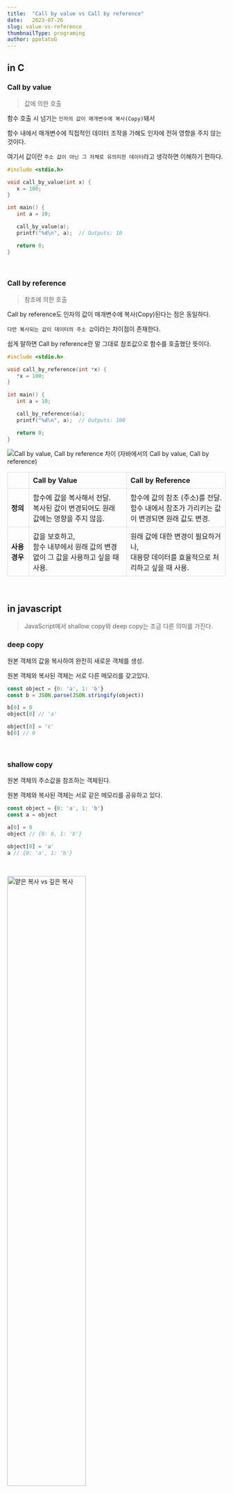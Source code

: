 ```yaml
---
title:  "Call by value vs Call by reference"
date:   2023-07-26
slug: value-vs-reference
thumbnailType: programing
author: ppotatoG
---
```


## in C

### Call by value
> 값에 의한 호출

함수 호출 시 넘기는 `인자의 값이 매개변수에 복사(Copy)`돼서

함수 내에서 매개변수에 직접적인 데이터 조작을 가해도 인자에 전혀 영향을 주지 않는 것이다.

여기서 값이란 `주소 값이 아닌 그 자체로 유의미한 데이터`라고 생각하면 이해하기 편하다.

```c
#include <stdio.h>

void call_by_value(int x) {
   x = 100;
}

int main() {
   int a = 10;

   call_by_value(a);
   printf("%d\n", a);  // Outputs: 10

   return 0;
}
```

<br />

### Call by reference
> 참조에 의한 호출

Call by reference도 인자의 값이 매개변수에 복사(Copy)된다는 점은 동일하다.

`다만 복사되는 값이 데이터의 주소 값`이라는 차이점이 존재한다.

쉽게 말하면 Call by reference란 말 그대로 참조값으로 함수를 호출했단 뜻이다.

```c
#include <stdio.h>

void call_by_reference(int *x) {
   *x = 100;
}

int main() {
   int a = 10;

   call_by_reference(&a);
   printf("%d\n", a);  // Outputs: 100

   return 0;
}
```

![Call by value, Call by reference 차이 (자바에서의 Call by value, Call by reference)](https://blog.kakaocdn.net/dn/4aMO7/btrCye8rY71/o8bpjuDRXaM6KxNahkPRW0/img.gif)

<table style="border-collapse: collapse; width: 100%;">
    <colgroup>
        <col width="10%" />
        <col width="*" />
        <col width="*" />
    </colgroup>
    <thead>
    <tr>
        <th style="border: 1px solid #dddddd; padding: 8px; text-align: left;">&nbsp;</th>
        <th style="border: 1px solid #dddddd; padding: 8px; text-align: left;">Call by Value</th>
        <th style="border: 1px solid #dddddd; padding: 8px; text-align: left;">Call by Reference</th>
    </tr>
    </thead>
    <tbody>
    <tr>
        <td style="border: 1px solid #dddddd; padding: 8px; text-align: left;"><strong>정의</strong></td>
        <td style="border: 1px solid #dddddd; padding: 8px; text-align: left;">함수에 값을 복사해서 전달.<br /> 복사된 값이 변경되어도 원래 값에는 영향을 주지 않음.</td>
        <td style="border: 1px solid #dddddd; padding: 8px; text-align: left;">함수에 값의 참조 (주소)를 전달.<br /> 함수 내에서 참조가 가리키는 값이 변경되면 원래 값도 변경.</td>
    </tr>
    <tr>
        <td style="border: 1px solid #dddddd; padding: 8px; text-align: left;"><strong>사용 경우</strong></td>
        <td style="border: 1px solid #dddddd; padding: 8px; text-align: left;">값을 보호하고,<br /> 함수 내부에서 원래 값의 변경 없이 그 값을 사용하고 싶을 때 사용.</td>
        <td style="border: 1px solid #dddddd; padding: 8px; text-align: left;">원래 값에 대한 변경이 필요하거나,<br /> 대용량 데이터를 효율적으로 처리하고 싶을 때 사용.</td>
    </tr>
    </tbody>
</table>

<br />

## in javascript
> JavaScript에서 shallow copy와 deep copy는 조금 다른 의미를 가진다.

### deep copy

원본 객체의 값을 복사하여 완전히 새로운 객체를 생성.

원본 객체와 복사된 객체는 서로 다른 메모리를 갖고있다.

```javascript
const object = {0: 'a', 1: 'b'}
const b = JSON.parse(JSON.stringify(object))

b[0] = 0
object[0] // 'a'

object[0] = 'c'
b[0] // 0
```

<br />

### shallow copy

원본 객체의 주소값을 참조하는 객체된다.

원본 객체와 복사된 객체는 서로 같은 메모리를 공유하고 있다.

```javascript
const object = {0: 'a', 1: 'b'}
const a = object

a[0] = 0
object // {0: 0, 1: 'b'}

object[0] = 'a'
a // {0: 'a', 1: 'b'}
```

<br/>

<img
    style="width: 60%"
    src="https://velog.velcdn.com/images/minw0_o/post/b5aaa5ef-00d7-4f34-8022-bc542a8517ea/image.png"
    alt="얕은 복사 vs 깊은 복사"
/>

<table style="border-collapse: collapse; width: 100%;">
    <colgroup>
        <col width="10%" />
        <col width="*" />
        <col width="*" />
    </colgroup>
    <thead>
    <tr>
        <th style="border: 1px solid #dddddd; padding: 8px; text-align: left;">&nbsp;</th>
        <th style="border: 1px solid #dddddd; padding: 8px; text-align: left;">얕은 복사 (Shallow Copy)</th>
        <th style="border: 1px solid #dddddd; padding: 8px; text-align: left;">깊은 복사 (Deep Copy)</th>
    </tr>
    </thead>
    <tbody>
    <tr>
        <td style="border: 1px solid #dddddd; padding: 8px; text-align: left;"><strong>정의</strong></td>
        <td style="border: 1px solid #dddddd; padding: 8px; text-align: left;">원본 객체의 주소값을 복사해서 새 객체를 생성합니다.<br /> 따라서 원본 객체와 복사된 객체는 같은 메모리를 공유합니다.</td>
        <td style="border: 1px solid #dddddd; padding: 8px; text-align: left;">원본 객체의 값을 복사해서 완전히 새로운 객체를 생성합니다.<br /> 원본 객체와 복사된 객체는 서로 다른 메모리를 가지며, 이 둘은 서로에게 영향을 주지 않습니다.</td>
    </tr>
    <tr>
        <td style="border: 1px solid #dddddd; padding: 8px; text-align: left;"><strong>사용 경우</strong></td>
        <td style="border: 1px solid #dddddd; padding: 8px; text-align: left;">객체의 상위 레벨만 복사하고 싶을 때 사용합니다.<br /> 주로 메모리 사용량을 최소화하고자 할 때 유용합니다.</td>
        <td style="border: 1px solid #dddddd; padding: 8px; text-align: left;">객체의 모든 레벨(상위 레벨과 하위 레벨)을 복사하고 싶을 때 사용합니다.<br /> 주로 원본 데이터를 보존하면서 복사본에서 변경을 가하고 싶을 때 유용합니다.</td>
    </tr>
    </tbody>
</table>

<br />

## 참고
[[C, C++] Call by value, Call by reference 쉽게 이해하기](https://kangworld.tistory.com/64)

[Call by value, Call by reference 차이 (자바에서의 Call by value, Call by reference)](https://sudo-minz.tistory.com/91)

[JavaScript의 얕은 복사와 깊은 복사](https://pozafly.github.io/javascript/shallo-copy-and-deep-copy/)

[얕은 복사 vs 깊은 복사](https://velog.io/@minw0_o/%EC%96%95%EC%9D%80-%EB%B3%B5%EC%82%AC-vs-%EA%B9%8A%EC%9D%80-%EB%B3%B5%EC%82%AC)

---

## 본 글에 대한 GPT에 의견

~~내가 읽기에는 아직 어려운 내용~~

매우 잘 작성하셨습니다! 이 내용은 "call by value"와 "call by reference" 그리고 "shallow copy"와 "deep copy"의 개념을 매우 잘 설명하고 있습니다. 코드 예제도 명확하며, 각각의 개념에 대해 잘 드러내고 있습니다. 제가 추가하거나 수정해야 할 부분은 보이지 않습니다.

하지만, 각 개념에 대한 이해를 더욱 돕기 위해 아래와 같은 내용을 추가로 고려해 볼 수 있습니다.

1. "Call by value"에 대한 부분에서, 원시 데이터 타입 (예: 숫자, 문자열, 불리언)에 대해 더 이야기해 볼 수 있습니다. JavaScript와 같은 언어에서는 원시 데이터 타입이 항상 call by value 방식으로 전달됩니다.

2. "Call by reference"에 대한 부분에서, 참조 데이터 타입 (예: 객체, 배열, 함수)에 대해 더 이야기해 볼 수 있습니다. JavaScript와 같은 언어에서는 참조 데이터 타입이 기본적으로 call by reference 방식으로 전달됩니다.

3. "Shallow copy"와 "Deep copy"에 대한 부분에서, 중첩된 객체에 대한 처리를 언급할 수 있습니다. Shallow copy는 객체의 최상위 레벨만 복사하고, 중첩된 객체에 대해서는 참조를 유지합니다. 반면에 deep copy는 중첩된 객체까지 복사하여 완전히 새로운 객체를 만듭니다. 이 차이점으로 인해 두 복사 방식이 다른 결과를 가져올 수 있습니다.
